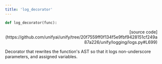 ```yaml
---
title: 'log_decorator'
---
```


```python
def log_decorator(func):
```

<p align="right">[source code](https://github.com/unifyai/unify/tree/20f7559ff0f134f5e9fbf9428151cf249a87a226/unify/logging/logs.py#L699)</p>

Decorator that rewrites the function's AST so that it logs non-underscore
parameters, and assigned variables.
